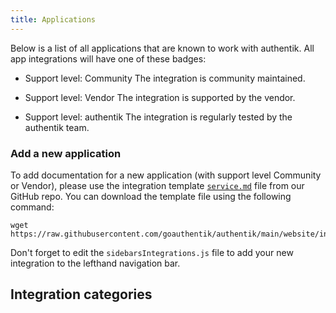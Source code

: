 ```yaml
---
title: Applications
---
```



Below is a list of all applications that are known to work with authentik. All app integrations will have one of these badges:

-   <span class="badge badge--secondary">Support level: Community</span> The
    integration is community maintained.

-   <span class="badge badge--info">Support level: Vendor</span> The integration
    is supported by the vendor.

-   <span class="badge badge--primary">Support level: authentik</span> The
    integration is regularly tested by the authentik team.

### Add a new application

To add documentation for a new application (with support level Community or Vendor), please use the integration template [`service.md`](https://github.com/goauthentik/authentik/blob/main/website/integrations/template/service.md) file from our GitHub repo. You can download the template file using the following command:

```shell
wget https://raw.githubusercontent.com/goauthentik/authentik/main/website/integrations/template/service.md
```

Don't forget to edit the `sidebarsIntegrations.js` file to add your new integration to the lefthand navigation bar.

## Integration categories

<DocCardList />
